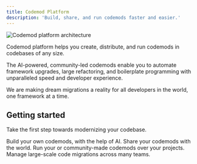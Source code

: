 ```yaml
---
title: Codemod Platform
description: 'Build, share, and run codemods faster and easier.'
---
```


<img
  src="/images/intro/codemod-platform-architecture.png"
  alt="Codemod platform architecture"
/>

Codemod platform helps you create, distribute, and run codemods in codebases of any size.

The AI-powered, community-led codemods enable you to automate framework upgrades, large refactoring, and boilerplate programming with unparalleled speed and developer experience.

We are making dream migrations a reality for all developers in the world, one framework at a time.

## Getting started

Take the first step towards modernizing your codebase.

<CardGroup cols={2}>
  <Card title="Build" icon="screwdriver-wrench" href="/platform/build">
    Build your own codemods, with the help of AI.
  </Card>
  <Card title="Share" icon="share-nodes" href="/platform/build">
    Share your codemods with the world.
  </Card>
  <Card title="Run" icon="terminal" href="/platform/build">
    Run your or community-made codemods over your projects.
  </Card>
  <Card title="Managing (Enterprise)" icon="rocket" href="https://codemod.com/contact">
    Manage large-scale code migrations across many teams.
  </Card>
</CardGroup>

